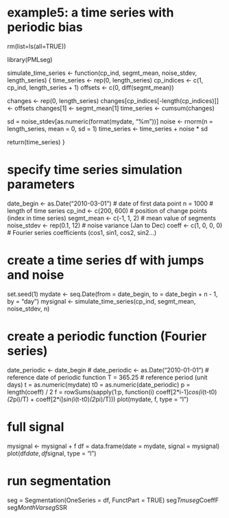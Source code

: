 # example5: a time series with periodic bias

rm(list=ls(all=TRUE))

library(PMLseg)

simulate_time_series <- function(cp_ind, segmt_mean, noise_stdev, length_series) {
  time_series <- rep(0, length_series)
  cp_indices <- c(1, cp_ind, length_series + 1)
  offsets <- c(0, diff(segmt_mean))
  
  changes <- rep(0, length_series)
  changes[cp_indices[-length(cp_indices)]] <- offsets
  changes[1] <- segmt_mean[1]
  time_series <- cumsum(changes)
  
  sd = noise_stdev[as.numeric(format(mydate, "%m"))]
  noise <- rnorm(n = length_series, mean = 0, sd = 1)
  time_series <- time_series + noise * sd
  
  return(time_series)
}

# specify time series simulation parameters
date_begin <- as.Date("2010-03-01") # date of first data point
n = 1000                            # length of time series
cp_ind <- c(200, 600)               # position of change points (index in time series)
segmt_mean <- c(-1, 1, 2)           # mean value of segments
noise_stdev <- rep(0.1, 12)           # noise variance (Jan to Dec)
coeff <- c(1, 0, 0, 0)              # Fourier series coefficients (cos1, sin1, cos2, sin2...)

# create a time series df with jumps and noise
set.seed(1)
mydate <- seq.Date(from = date_begin, to = date_begin + n - 1, by = "day")
mysignal <- simulate_time_series(cp_ind, segmt_mean, noise_stdev, n)

# create a periodic function (Fourier series)
date_periodic <- date_begin
# date_periodic <- as.Date("2010-01-01") # reference date of periodic function
T = 365.25                             # reference period (unit days)
t = as.numeric(mydate)
t0 = as.numeric(date_periodic)
p = length(coeff) / 2
f = rowSums(sapply(1:p, function(i) coeff[2*i-1]*cos(i*(t-t0)*(2*pi)/T) + coeff[2*i]*sin(i*(t-t0)*(2*pi)/T)))
plot(mydate, f, type = "l")

# full signal
mysignal <- mysignal + f
df = data.frame(date = mydate, signal = mysignal)
plot(df$date, df$signal, type = "l")

# run segmentation
seg = Segmentation(OneSeries = df, FunctPart = TRUE)
seg$Tmu
seg$CoeffF
seg$MonthVar
seg$SSR
